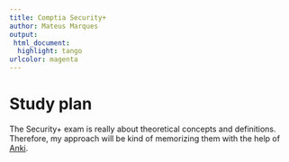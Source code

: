 ```yaml
---
title: Comptia Security+
author: Mateus Marques
output:
 html_document:
  highlight: tango
urlcolor: magenta
---
```


# Study plan

The Security+ exam is really about theoretical concepts and definitions. Therefore, my approach will be kind of memorizing them with the help of [Anki](https://apps.ankiweb.net/).
